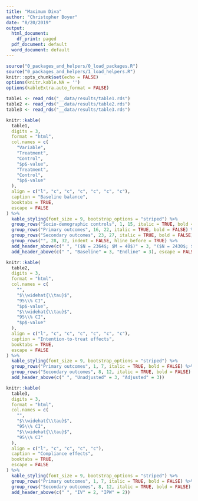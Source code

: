 ```yaml
---
title: "Maximum Diva"
author: "Christopher Boyer"
date: "8/20/2019"
output:
  html_document:
    df_print: paged
  pdf_document: default
  word_document: default
---
```


```r


source("0_packages_and_helpers/0_load_packages.R")
source("0_packages_and_helpers/1_load_helpers.R")
knitr::opts_chunk$set(echo = FALSE)
options(knitr.kable.NA = '')
options(kableExtra.auto_format = FALSE)

table1 <- read_rds("__data/results/table1.rds")
table2 <- read_rds("__data/results/table2.rds")
table3 <- read_rds("__data/results/table3.rds")

```


```r

knitr::kable(
  table1,
  digits = 3,
  format = "html",
  col.names = c(
    "Variable",
    "Treatment",
    "Control",
    "$p$-value",
    "Treatment",
    "Control",
    "$p$-value"
  ),
  align = c("l", "c", "c", "c", "c", "c", "c"),
  caption = "Baseline balance",
  booktabs = TRUE,
  escape = FALSE
) %>%
  kable_styling(font_size = 9, bootstrap_options = "striped") %>%
  group_rows("Socio-demographic controls", 1, 15, italic = TRUE, bold = FALSE) %>%
  group_rows("Primary outcomes", 16, 22, italic = TRUE, bold = FALSE) %>%
  group_rows("Secondary outcomes", 23, 27, italic = TRUE, bold = FALSE) %>% 
  group_rows("", 28, 32, indent = FALSE, hline_before = TRUE) %>%
  add_header_above(c(" ", "($N = 2364$; $M = 40$)" = 3, "($N = 2430$; $M = 40$)" = 3), escape = FALSE) %>%
  add_header_above(c(" ", "Baseline" = 3, "Endline" = 3), escape = FALSE, line = FALSE) 


```


```r

knitr::kable(
  table2,
  digits = 3,
  format = "html",
  col.names = c(
    "",
    "$\\widehat{\\tau}$",
    "95\\% CI",
    "$p$-value",
    "$\\widehat{\\tau}$",
    "95\\% CI",
    "$p$-value"
  ),
  align = c("l", "c", "c", "c", "c", "c", "c"),
  caption = "Intention-to-treat effects",
  booktabs = TRUE,
  escape = FALSE
) %>%
  kable_styling(font_size = 9, bootstrap_options = "striped") %>%
  group_rows("Primary outcomes", 1, 7, italic = TRUE, bold = FALSE) %>%
  group_rows("Secondary outcomes", 8, 12, italic = TRUE, bold = FALSE) %>%
  add_header_above(c(" ", "Unadjusted" = 3, "Adjusted" = 3))


```


```r

knitr::kable(
  table3,
  digits = 3,
  format = "html",
  col.names = c(
    "",
    "$\\widehat{\\tau}$",
    "95\\% CI",
    "$\\widehat{\\tau}$",
    "95\\% CI"
  ),
  align = c("l", "c", "c", "c", "c"),
  caption = "Compliance effects",
  booktabs = TRUE,
  escape = FALSE
) %>%
  kable_styling(font_size = 9, bootstrap_options = "striped") %>%
  group_rows("Primary outcomes", 1, 7, italic = TRUE, bold = FALSE) %>%
  group_rows("Secondary outcomes", 8, 12, italic = TRUE, bold = FALSE) %>%
  add_header_above(c(" ", "IV" = 2, "IPW" = 2))

```